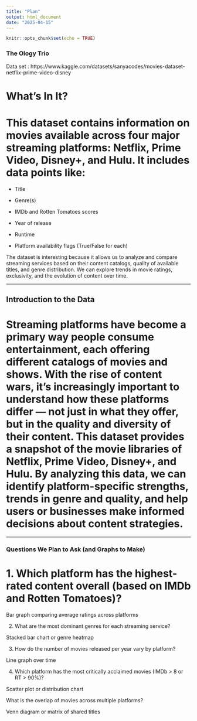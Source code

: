```yaml
---
title: "Plan"
output: html_document
date: "2025-04-15"
---
```


```r
knitr::opts_chunk$set(echo = TRUE)
```

### The Ology Trio

Data set : https://www.kaggle.com/datasets/sanyacodes/movies-dataset-netflix-prime-video-disney


# What's In It?

# This dataset contains information on movies available across four major streaming platforms: Netflix, Prime Video, Disney+, and Hulu. It includes data points like: 

- Title 

- Genre(s) 

- IMDb and Rotten Tomatoes scores 

- Year of release 

- Runtime 

- Platform availability flags (True/False for each) 

The dataset is interesting because it allows us to analyze and compare streaming services based on their content catalogs, quality of available titles, and genre distribution. We can explore trends in movie ratings, exclusivity, and the evolution of content over time. 

---

## Introduction to the Data 

# Streaming platforms have become a primary way people consume entertainment, each offering different catalogs of movies and shows. With the rise of content wars, it's increasingly important to understand how these platforms differ — not just in what they offer, but in the quality and diversity of their content. This dataset provides a snapshot of the movie libraries of Netflix, Prime Video, Disney+, and Hulu. By analyzing this data, we can identify platform-specific strengths, trends in genre and quality, and help users or businesses make informed decisions about content strategies. 

---

### Questions We Plan to Ask (and Graphs to Make) 
# 1. Which platform has the highest-rated content overall (based on IMDb and Rotten Tomatoes)? 

Bar graph comparing average ratings across platforms 

  

2. What are the most dominant genres for each streaming service?  

Stacked bar chart or genre heatmap 

  

3. How do the number of movies released per year vary by platform? 

Line graph over time 

  

4. Which platform has the most critically acclaimed movies (IMDb > 8 or RT > 90%)? 

Scatter plot or distribution chart 

  

What is the overlap of movies across multiple platforms?  

Venn diagram or matrix of shared titles 
